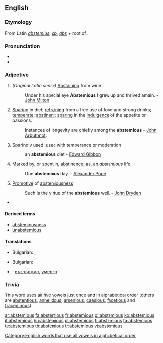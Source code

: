 ==English==

===Etymology===
From Latin ''[[abstemius]]''; ''[[ab]]'', ''[[abs]]'' + root of {{term|temetum||[[intoxicating]] drink}}.

===Pronunciation===
* {{IPA|/æbˈstɛmi.əs/}}
* {{rhymes|iːmiəs}}

===Adjective===
{{en-adj}}

# ''(Original Latin sense)'' [[abstaining|Abstaining]] from wine.
#: Under his special eye '''Abstemious''' I grew up and thrived amain. - [[w:John Milton|John Milton]]
# [[sparing|Sparing]] in diet; [[refraining]] from a free use of food and strong drinks; [[temperate]]; [[abstinent]]; [[sparing]] in the [[indulgence]] of the appetite or passions.
#: Instances of longevity are chiefly among the '''abstemious''' - [[w:John Arbuthnot|John Arbuthnot]].
# [[sparing|Sparingly]] used; used with [[temperance]] or [[moderation]]
#: an '''abstemious''' diet - [[w:Edward Gibbon|Edward Gibbon]]
# Marked by, or [[spent]] in, [[abstinence]]; as, an ''abstemious'' life.
#: One '''abstemious''' day. - [[w:Alexander Pope|Alexander Pope]]
# {{rare}} [[promotive|Promotive]] of [[abstemiousness]]
#: Such is the virtue of the '''abstemious''' well. - [[w:John Dryden|John Dryden]]
* {{seeCites}}

====Derived terms====
* [[abstemiousness]]
* [[unabstemious]]

====Translations====
{{trans-top|abstaining from wine}}
{{trans-mid}}
{{trans-bottom}}

{{trans-top|sparing in diet}}
* Bulgarian: {{t|bg|въздържан}},  {{t|bg|скромен}}
{{trans-mid}}
{{trans-bottom}}

{{trans-top|sparingly used; used with temperance or moderation}}
* Bulgarian: {{t|bg|пестелив}}
{{trans-mid}}
{{trans-bottom}}

{{trans-top|marked by, or spent in, abstinence}}
{{trans-mid}}
{{trans-bottom}}

{{trans-top|promotive of abstemiousness}}
{{trans-mid}}
{{trans-bottom}}

{{checktrans-top}}
* {{ttbc|Bulgarian}}: [[въздържан]], [[умерен]]
{{checktrans-bottom}}

===Trivia===
This word uses all five vowels just once and in alphabetical order (others are [[abstentious]], [[annelidous]], [[arsenious]], [[caesious]], [[facetious]] and [[fracedinous]]).

[[Category:English words that use all vowels in alphabetical order]]

[[ar:abstemious]]
[[fa:abstemious]]
[[fr:abstemious]]
[[gl:abstemious]]
[[ko:abstemious]]
[[it:abstemious]]
[[hu:abstemious]]
[[pl:abstemious]]
[[fi:abstemious]]
[[ta:abstemious]]
[[te:abstemious]]
[[th:abstemious]]
[[tr:abstemious]]
[[vi:abstemious]]